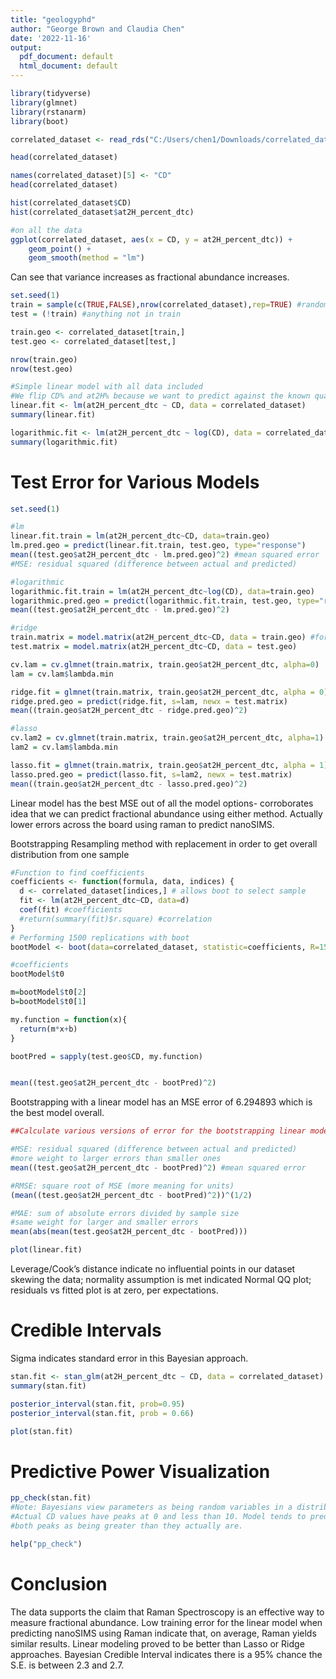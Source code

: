 ```yaml
---
title: "geologyphd"
author: "George Brown and Claudia Chen"
date: '2022-11-16'
output:
  pdf_document: default
  html_document: default
---
```


```r
library(tidyverse)
library(glmnet)
library(rstanarm)
library(boot)

correlated_dataset <- read_rds("C:/Users/chen1/Downloads/correlated_dataset.RDS")
```

```r
head(correlated_dataset)
```


```r
names(correlated_dataset)[5] <- "CD"
head(correlated_dataset)
```

```r
hist(correlated_dataset$CD)
hist(correlated_dataset$at2H_percent_dtc)
```


```r
#on all the data
ggplot(correlated_dataset, aes(x = CD, y = at2H_percent_dtc)) +
    geom_point() + 
    geom_smooth(method = "lm")
```

Can see that variance increases as fractional abundance increases.

```r
set.seed(1)
train = sample(c(TRUE,FALSE),nrow(correlated_dataset),rep=TRUE) #randomly choose
test = (!train) #anything not in train

train.geo <- correlated_dataset[train,]
test.geo <- correlated_dataset[test,]

nrow(train.geo)  
nrow(test.geo)
```


```r
#Simple linear model with all data included
#We flip CD% and at2H% because we want to predict against the known quantity
linear.fit <- lm(at2H_percent_dtc ~ CD, data = correlated_dataset)
summary(linear.fit)
```

```r
logarithmic.fit <- lm(at2H_percent_dtc ~ log(CD), data = correlated_dataset)
summary(logarithmic.fit)
```


# Test Error for Various Models

```r
set.seed(1)

#lm
linear.fit.train = lm(at2H_percent_dtc~CD, data=train.geo)
lm.pred.geo = predict(linear.fit.train, test.geo, type="response")
mean((test.geo$at2H_percent_dtc - lm.pred.geo)^2) #mean squared error
#MSE: residual squared (difference between actual and predicted)

#logarithmic
logarithmic.fit.train = lm(at2H_percent_dtc~log(CD), data=train.geo)
logarithmic.pred.geo = predict(logarithmic.fit.train, test.geo, type="response")
mean((test.geo$at2H_percent_dtc - lm.pred.geo)^2)

#ridge
train.matrix = model.matrix(at2H_percent_dtc~CD, data = train.geo) #for glmnet
test.matrix = model.matrix(at2H_percent_dtc~CD, data = test.geo)

cv.lam = cv.glmnet(train.matrix, train.geo$at2H_percent_dtc, alpha=0)
lam = cv.lam$lambda.min

ridge.fit = glmnet(train.matrix, train.geo$at2H_percent_dtc, alpha = 0)
ridge.pred.geo = predict(ridge.fit, s=lam, newx = test.matrix)
mean((train.geo$at2H_percent_dtc - ridge.pred.geo)^2)

#lasso
cv.lam2 = cv.glmnet(train.matrix, train.geo$at2H_percent_dtc, alpha=1)
lam2 = cv.lam$lambda.min

lasso.fit = glmnet(train.matrix, train.geo$at2H_percent_dtc, alpha = 1)
lasso.pred.geo = predict(lasso.fit, s=lam2, newx = test.matrix)
mean((train.geo$at2H_percent_dtc - lasso.pred.geo)^2)
```

Linear model has the best MSE out of all the model options- corroborates
idea that we can predict fractional abundance using either method.
Actually lower errors across the board using raman to predict nanoSIMS.

Bootstrapping 
Resampling method with replacement in order to get overall distribution from one sample 
```r
#Function to find coefficients
coefficients <- function(formula, data, indices) {
  d <- correlated_dataset[indices,] # allows boot to select sample
  fit <- lm(at2H_percent_dtc~CD, data=d)
  coef(fit) #coefficients 
  #return(summary(fit)$r.square) #correlation
}
# Performing 1500 replications with boot 
bootModel <- boot(data=correlated_dataset, statistic=coefficients, R=1500)

#coefficients
bootModel$t0

m=bootModel$t0[2]
b=bootModel$t0[1]

my.function = function(x){
  return(m*x+b)
}

bootPred = sapply(test.geo$CD, my.function)


mean((test.geo$at2H_percent_dtc - bootPred)^2)


```

Bootstrapping with a linear model has an MSE error of 6.294893 which is the best model overall. 



```r
##Calculate various versions of error for the bootstrapping linear model 

#MSE: residual squared (difference between actual and predicted)
#more weight to larger errors than smaller ones
mean((test.geo$at2H_percent_dtc - bootPred)^2) #mean squared error

#RMSE: square root of MSE (more meaning for units)
(mean((test.geo$at2H_percent_dtc - bootPred)^2))^(1/2)

#MAE: sum of absolute errors divided by sample size
#same weight for larger and smaller errors
mean(abs(mean(test.geo$at2H_percent_dtc - bootPred)))

```


```r
plot(linear.fit)
```

Leverage/Cook's distance indicate no influential points in our dataset skewing
the data; normality assumption is met indicated Normal QQ plot; residuals vs
fitted plot is at zero, per expectations.

# Credible Intervals
Sigma indicates standard error in this Bayesian approach.

```r
stan.fit <- stan_glm(at2H_percent_dtc ~ CD, data = correlated_dataset)
summary(stan.fit)
```

```r
posterior_interval(stan.fit, prob=0.95)
posterior_interval(stan.fit, prob = 0.66)
```

```r
plot(stan.fit)
```

# Predictive Power Visualization

```r
pp_check(stan.fit)
#Note: Bayesians view parameters as being random variables in a distribution.
#Actual CD values have peaks at 0 and less than 10. Model tends to predictt
#both peaks as being greater than they actually are.
```

```r
help("pp_check")
```

# Conclusion

The data supports the claim that Raman Spectroscopy is an effective way to measure
fractional abundance. Low training error for the linear model when predicting
nanoSIMS using Raman indicate that, on average, Raman yields similar results.
Linear modeling proved to be better than Lasso or Ridge approaches. Bayesian
Credible Interval indicates there is a 95% chance the S.E. is between 2.3 and
2.7.